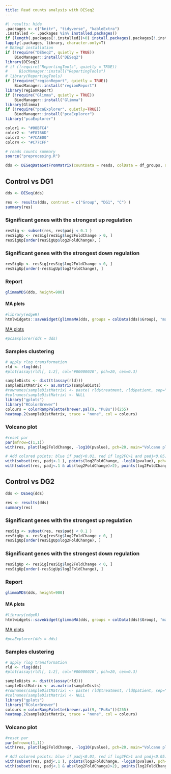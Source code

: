 ```yaml
---
title: Read counts analysis with DESeq2
---
```


```r
#| results: hide
.packages <- c("knitr", "tidyverse", "kableExtra")
.installed <- .packages %in% installed.packages()
if (length(.packages[!.installed])>0) install.packages(.packages[!.installed])
lapply(.packages, library, character.only=T)
# DESeq2 installation
if (!require("DESeq2", quietly = TRUE))
    BiocManager::install("DESeq2")
library(DESeq2)
# if (!require("ReportingTools", quietly = TRUE))
#     BiocManager::install("ReportingTools")
# library(ReportingTools)
if (!require("regionReport", quietly = TRUE))
    BiocManager::install("regionReport")
library(regionReport)
if (!require("Glimma", quietly = TRUE))
    BiocManager::install("Glimma")
library(Glimma)
if (!require("pcaExplorer", quietly=TRUE))
    BiocManager::install("pcaExplorer")
library("pcaExplorer")
```

```r
color1 <- "#00BFC4"
color2 <- "#F8766D"
color3 <- "#7CAE00"
color4 <- "#C77CFF"
```

```r
# reads counts summary
source("preprocesing.R")
```

```r
dds <- DESeqDataSetFromMatrix(countData = reads, colData = df_groups, design = ~ Group)
```

## Control vs DG1

```r
dds <- DESeq(dds)
```

```r
res <- results(dds, contrast = c("Group", "DG1", "C") )
summary(res)
```

### Significant genes with the strongest up regulation

```r
resSig <- subset(res, res$padj < 0.1 )
resSigUp <- resSig[resSig$log2FoldChange > 0, ]
resSigUp[order(resSigUp$log2FoldChange), ]
```

### Significant genes with the strongest down regulation

```r
resSigUp <- resSig[resSig$log2FoldChange < 0, ]
resSigUp[order(-resSigUp$log2FoldChange), ]
```

### Report

```r
glimmaMDS(dds, height=900)
```

#### MA plots

```r
#library(edgeR)
htmlwidgets::saveWidget(glimmaMA(dds, groups = colData(dds)$Group), "ma-plot.html")
```

[MA plots](./ma-plot-control-dg1.html)

```r
#pcaExplorer(dds = dds)
```

### Samples clustering

```r
# apply rlog transformation
rld <- rlog(dds)
#plot(assay(rld)[, 1:2], col="#00000020", pch=20, cex=0.3)
```

```r
sampleDists <- dist(t(assay(rld)))
sampleDistMatrix <- as.matrix(sampleDists)
#rownames(sampleDistMatrix) <- paste( rld$treatment, rld$patient, sep="-" )
#colnames(sampleDistMatrix) <- NULL   
library("gplots")
library("RColorBrewer")
colours = colorRampPalette(brewer.pal(9, "PuBu"))(255)
heatmap.2(sampleDistMatrix, trace = "none", col = colours)
```

### Volcano plot

```r
#reset par
par(mfrow=c(1,1))
with(res, plot(log2FoldChange, -log10(pvalue), pch=20, main="Volcano plot", xlim=c(-3,3)))

# Add colored points: blue if padj<0.01, red if log2FC>1 and padj<0.05)
with(subset(res, padj<.1 ), points(log2FoldChange, -log10(pvalue), pch=20, col="blue"))
with(subset(res, padj<.1 & abs(log2FoldChange)>2), points(log2FoldChange, -log10(pvalue), pch=20, col="red"))
```


## Control vs DG2

```r
dds <- DESeq(dds)
```

```r
res <- results(dds)
summary(res)
```

### Significant genes with the strongest up regulation

```r
resSig <- subset(res, res$padj < 0.1 )
resSigUp <- resSig[resSig$log2FoldChange > 0, ]
resSigUp[order(resSigUp$log2FoldChange), ]
```

### Significant genes with the strongest down regulation

```r
resSigUp <- resSig[resSig$log2FoldChange < 0, ]
resSigUp[order(-resSigUp$log2FoldChange), ]
```

### Report

```r
glimmaMDS(dds, height=900)
```

#### MA plots

```r
#library(edgeR)
htmlwidgets::saveWidget(glimmaMA(dds, groups = colData(dds)$Group), "ma-plot.html")
```

[MA plots](./ma-plot.html)

```r
#pcaExplorer(dds = dds)
```


### Samples clustering

```r
# apply rlog transformation
rld <- rlog(dds)
#plot(assay(rld)[, 1:2], col="#00000020", pch=20, cex=0.3)
```

```r
sampleDists <- dist(t(assay(rld)))
sampleDistMatrix <- as.matrix(sampleDists)
#rownames(sampleDistMatrix) <- paste( rld$treatment, rld$patient, sep="-" )
#colnames(sampleDistMatrix) <- NULL   
library("gplots")
library("RColorBrewer")
colours = colorRampPalette(brewer.pal(9, "PuBu"))(255)
heatmap.2(sampleDistMatrix, trace = "none", col = colours)
```

### Volcano plot

```r
#reset par
par(mfrow=c(1,1))
with(res, plot(log2FoldChange, -log10(pvalue), pch=20, main="Volcano plot", xlim=c(-3,3)))

# Add colored points: blue if padj<0.01, red if log2FC>1 and padj<0.05)
with(subset(res, padj<.1 ), points(log2FoldChange, -log10(pvalue), pch=20, col="blue"))
with(subset(res, padj<.1 & abs(log2FoldChange)>2), points(log2FoldChange, -log10(pvalue), pch=20, col="red"))
```
